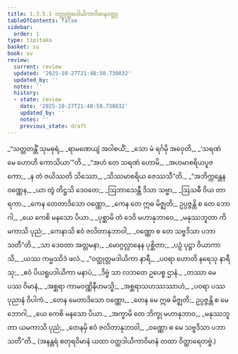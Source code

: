 ```yaml
---
title: 1.3.5.1 ဝတ္ထုတ္တမဒါယိကာဝိမာနဝတ္ထု
tableOfContents: false
sidebar:
  order: 1
type: tipitaka
basket: su
book: vv
review:
  current: review
  updated: '2025-10-27T21:48:50.738032'
  updated_by: ''
  notes: ''
  history:
  - state: review
    date: '2025-10-27T21:48:50.738032'
    updated_by: ''
    notes: ''
    previous_state: draft
---
```



<ReviewStatus review={frontmatter.review} showDetails={true} />

<HypothesisAnnotation frontmatter={frontmatter} />

<DynamicBreadcrumb />

<Division number="327" book="vv" e="ch" v="19" p="39">

<Paragraph number="353" type="verses" book="vv">
_“သတ္တတန္တိံ သုမဓုရံ,_  
_ရာမဏေယျံ အဝါစယိံ;_  
_သော မံ ရင်္ဂမှိ အဝှေတိ,_  
_‘သရဏံ မေ ဟောဟိ ကောသိယာ’”တိ._  

</Paragraph>

</Division>
<Division number="328" book="vv" e="ch" v="19" p="39">

<Paragraph number="354" type="verses" book="vv">
_“အဟံ တေ သရဏံ ဟောမိ,_  
_အဟမာစရိယပူဇကော;_  
_န တံ ဇယိဿတိ သိဿော,_  
_သိဿမာစရိယ ဇေဿသီ”တိ._  

</Paragraph>

</Division>
<Division number="329" book="vv" e="ch" v="19" p="39">

<Paragraph number="355" type="verses" book="vv">
_“အဘိက္ကန္တေန ဝဏ္ဏေန,_  
_ယာ တွံ တိဋ္ဌသိ ဒေဝတေ;_  
_ဩဘာသေန္တီ ဒိသာ သဗ္ဗာ,_  
_ဩသဓီ ဝိယ တာရကာ._  

</Paragraph>

</Division>
<Division number="330" book="vv" e="ch" v="19" p="39">

<Paragraph number="356" type="verses" book="vv">
_ကေန တေတာဒိသော ဝဏ္ဏော,_  
_ကေန တေ ဣဓ မိဇ္ဈတိ;_  
ဥပ္ပဇ္ဇန္တိ စ တေ ဘောဂါ,_  
_ယေ ကေစိ မနသော ပိယာ._  

</Paragraph>

</Division>
<Division number="331" book="vv" e="ch" v="19" p="40">

<Paragraph number="357" type="verses" book="vv">
_ပုစ္ဆာမိ တံ ဒေဝိ မဟာနုဘာဝေ,_  
_မနုဿဘူတာ ကိမကာသိ ပုညံ;_  
_ကေနာသိ ဧဝံ ဇလိတာနုဘာဝါ,_  
_ဝဏ္ဏော စ တေ သဗ္ဗဒိသာ ပဘာသတီ”တိ._  

</Paragraph>

</Division>
<Division number="332" book="vv" e="ch" v="19" p="40">

<Paragraph number="358" type="verses" book="vv">
_သာ ဒေဝတာ အတ္တမနာ,_  
_မောဂ္ဂလ္လာနေန ပုစ္ဆိတာ;_  
_ပဉှံ ပုဋ္ဌာ ဝိယာကာသိ,_  
_ယဿ ကမ္မဿိဒံ ဖလံ._  

</Paragraph>

</Division>
<Division number="333" book="vv" e="ch" v="19" p="40">

<Paragraph number="359" type="verses" book="vv">
_“ဝတ္ထုတ္တမဒါယိကာ နာရီ,_  
_ပဝရာ ဟောတိ နရေသု နာရီသု;_  
_ဧဝံ ပိယရူပဒါယိကာ မနာပံ,_  
_ဒိဗ္ဗံ သာ လဘတေ ဥပေစ္စ ဌာနံ._  

</Paragraph>

</Division>
<Division number="334" book="vv" e="ch" v="19" p="40">

<Paragraph number="360" type="verses" book="vv">
_တဿာ မေ ပဿ ဝိမာနံ,_  
_အစ္ဆရာ ကာမဝဏ္ဏိနီဟမသ္မိ;_  
_အစ္ဆရာသဟဿဿာဟံ,_  
_ပဝရာ ပဿ ပုညာနံ ဝိပါကံ._  

</Paragraph>

</Division>
<Division number="335" book="vv" e="ch" v="19" p="40">

<Paragraph number="361" type="verses" book="vv">
_တေန မေတာဒိသော ဝဏ္ဏော,_  
_တေန မေ ဣဓ မိဇ္ဈတိ;_  
ဥပ္ပဇ္ဇန္တိ စ မေ ဘောဂါ,_  
_ယေ ကေစိ မနသော ပိယာ._  

</Paragraph>

</Division>
<Division number="336" book="vv" e="ch" v="19" p="40">

<Paragraph number="362" type="verses" book="vv">
_အက္ခာမိ တေ ဘိက္ခု မဟာနုဘာဝ,_  
_မနုဿဘူတာ ယမကာသိ ပုညံ;_  
_တေနမှိ ဧဝံ ဇလိတာနုဘာဝါ,_  
_ဝဏ္ဏော စ မေ သဗ္ဗဒိသာ ပဘာသတီ”တိ._  

</Paragraph>

<Paragraph number="363" book="vv">
(အနန္တရံ စတုရဝိမာနံ ယထာ ဝတ္ထဒါယိကာဝိမာနံ တထာ ဝိတ္ထာရေတဗ္ဗံ.)
</Paragraph>
</Division>